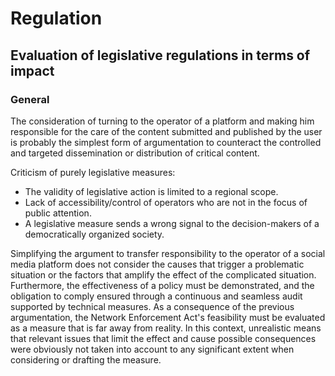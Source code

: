# Regulation

## Evaluation of legislative regulations in terms of impact

### General

The consideration of turning to the operator of a platform and making him
responsible for the care of the content submitted and published by the user is
probably the simplest form of argumentation to counteract the controlled and
targeted dissemination or distribution of critical content.

Criticism of purely legislative measures:

- The validity of legislative action is limited to a regional scope.
- Lack of accessibility/control of operators who are not in the focus of public
  attention.
- A legislative measure sends a wrong signal to the decision-makers of a
  democratically organized society.

Simplifying the argument to transfer responsibility to the operator of a social
media platform does not consider the causes that trigger a problematic situation
or the factors that amplify the effect of the complicated situation.
Furthermore, the effectiveness of a policy must be demonstrated, and the
obligation to comply ensured through a continuous and seamless audit supported
by technical measures. As a consequence of the previous argumentation, the
Network Enforcement Act's feasibility must be evaluated as a measure that is far
away from reality. In this context, unrealistic means that relevant issues that
limit the effect and cause possible consequences were obviously not taken into
account to any significant extent when considering or drafting the measure.
